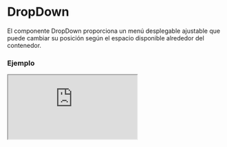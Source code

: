 
# DropDown

El componente DropDown proporciona un menú desplegable ajustable que puede cambiar su posición según el espacio disponible alrededor del contenedor.

### Ejemplo

<Iframe src="https://fenextjs-component-storybook.vercel.app/iframe.html?args=&id=dropdown-dropdown--index&viewMode=story" />

### Importacion

Para importar el componente DropDown, se puede hacer desde fenextjs

```tsx copy
import { DropDown } from "fenextjs";
```

### Parametros

| Parametro | Tipo | Requerido | Default | Descripcion |
| --------- | ---- | --------- | ------- | ----------- |
| show | 'focus' \| 'click' \| 'always' | no | 'focus' | Controla cuándo se muestra el menú desplegable. |
| classNameDropDown | string | no | '' | Clase CSS para personalizar el contenedor del DropDown. |
| children | ReactNode | no | undefined | Contenido que se muestra dentro del menú desplegable. |

### Ajustes Espaciales

El componente DropDown ajusta su posición automáticamente según el espacio disponible en su contenedor. Los posibles ajustes son:

| Dirección | Descripcion |
| --- | --- |
| left | El DropDown se alinea a la izquierda si hay más espacio disponible. |
| right | El DropDown se alinea a la derecha si hay más espacio disponible. |
| up | El DropDown se despliega hacia arriba si hay más espacio disponible arriba. |
| down | El DropDown se despliega hacia abajo si hay más espacio disponible abajo. |

### Storybook

Para ver el storybook del componente lo puede hacer con este [link](https://fenextjs-component-storybook.vercel.app/?path=/story/dropdown-dropdown--index)

### Usos

- Básico

```tsx copy
<DropDown>Contenido desplegable</DropDown>
```

- DropDown siempre visible

```tsx copy
<DropDown show="always">Contenido siempre visible</DropDown>
```

